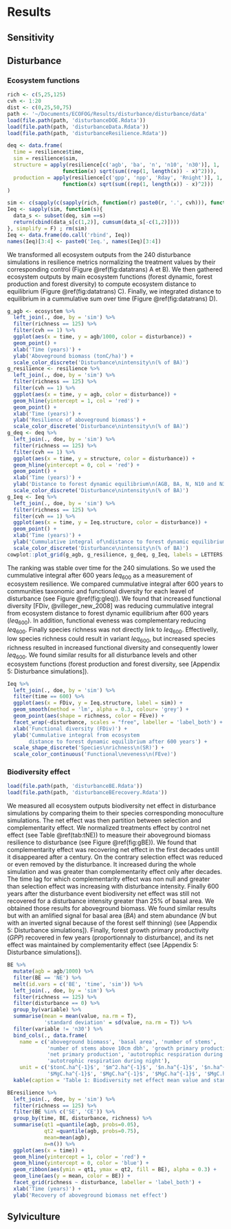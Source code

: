 # Results

## Sensitivity

## Disturbance

### Ecosystem functions

```r
rich <- c(5,25,125)
cvh <- 1:20
dist <- c(0,25,50,75)
path <- '~/Documents/ECOFOG/Results/disturbance/disturbance/data'
load(file.path(path, 'disturbanceDOE.Rdata'))
load(file.path(path, 'disturbanceData.Rdata'))
load(file.path(path, 'disturbanceResilience.Rdata'))
```

```r
deq <- data.frame(
  time = resilience$time,
  sim = resilience$sim,
  structure = apply(resilience[c('agb', 'ba', 'n', 'n10', 'n30')], 1, 
                  function(x) sqrt(sum((rep(1, length(x)) - x)^2))),
  production = apply(resilience[c('gpp', 'npp', 'Rday', 'Rnight')], 1, 
                  function(x) sqrt(sum((rep(1, length(x)) - x)^2)))
)
```

```r
sim <- c(sapply(c(sapply(rich, function(r) paste0(r, '.', cvh))), function(x) paste0(x, '.', dist[-1])))
Ieq <- sapply(sim, function(s){
  data_s <- subset(deq, sim ==s)
  return(cbind(data_s[c(1,2)], cumsum(data_s[-c(1,2)])))
}, simplify = F) ; rm(sim)
Ieq <- data.frame(do.call('rbind', Ieq))
names(Ieq)[3:4] <- paste0('Ieq.', names(Ieq)[3:4])
```

We transformed all ecosystem outputs from the 240 disturbance simulations in resilience metrics normalizing the treatment values by their corresponding control (Figure \@ref(fig:datatrans) A et B). We then gathered ecosystem outputs by main ecosystem functions (forest dynamic, forest production and forest diversity) to compute ecosystem distance to equilibrium (Figure \@ref(fig:datatrans) C). Finally, we integrated distance to equilibrium in a cummulative sum over time (Figure \@ref(fig:datatrans) D). 

```r
g_agb <- ecosystem %>% 
  left_join(., doe, by = 'sim') %>%
  filter(richness == 125) %>% 
  filter(cvh == 1) %>% 
  ggplot(aes(x = time, y = agb/1000, color = disturbance)) +
  geom_point() +
  xlab('Time (years)') +
  ylab('Aboveground biomass (tonC/ha)') +
  scale_color_discrete('Disturbance\nintensity\n(% of BA)')
g_resilience <- resilience %>% 
  left_join(., doe, by = 'sim') %>%
  filter(richness == 125) %>% 
  filter(cvh == 1) %>% 
  ggplot(aes(x = time, y = agb, color = disturbance)) +
  geom_hline(yintercept = 1, col = 'red') +
  geom_point() +
  xlab('Time (years)') +
  ylab('Resilience of aboveground biomass') +
  scale_color_discrete('Disturbance\nintensity\n(% of BA)')
g_deq <- deq %>% 
  left_join(., doe, by = 'sim') %>%
  filter(richness == 125) %>% 
  filter(cvh == 1) %>% 
  ggplot(aes(x = time, y = structure, color = disturbance)) +
  geom_hline(yintercept = 0, col = 'red') +
  geom_point() +
  xlab('Time (years)') +
  ylab('Distance to forest dynamic equilibrium\n(AGB, BA, N, N10 and N30)') +
  scale_color_discrete('Disturbance\nintensity\n(% of BA)')
g_Ieq <- Ieq %>% 
  left_join(., doe, by = 'sim') %>%
  filter(richness == 125) %>% 
  filter(cvh == 1) %>% 
  ggplot(aes(x = time, y = Ieq.structure, color = disturbance)) +
  geom_point() +
  xlab('Time (years)') +
  ylab('Cummulative integral of\ndistance to forest dynamic equilibrium\n(AGB, BA, N, N10 and N30)') +
  scale_color_discrete('Disturbance\nintensity\n(% of BA)')
cowplot::plot_grid(g_agb, g_resilience, g_deq, g_Ieq, labels = LETTERS[1:4])
```

The ranking was stable over time for the 240 simulations. So we used the cummulative integral after 600 years $Ieq_{600}$ as a measurement of ecosystem resilience. We compared cummulative integral after 600 years to communities taxonomic and functional diversity for each leavel of disturbance (see Figure \@ref(fig:gIeq)). We found that increased functional diversity [FDiv, @villeger_new_2008] was reducing cummulative integral from ecosystem distance to forest dynamic equilibrium after 600 years ($Ieq_{600}$). In addition, functional eveness was complementary reducing $Ieq_{600}$. Finally species richness was not directly link to $Ieq_{600}$. Effectivelly, low species richness could result in variant $Ieq_{600}$, but increased species richness resulted in increased functional diversity and consequently lower $Ieq_{600}$. We found similar results for all disturbance levels and other ecosystem functions (forest production and forest diversity, see [Appendix 5: Disturbance simulations]).

```r
Ieq %>% 
  left_join(., doe, by = 'sim') %>% 
  filter(time == 600) %>% 
  ggplot(aes(x = FDiv, y = Ieq.structure, label = sim)) + 
  geom_smooth(method = 'lm', alpha = 0.3, colour= 'grey') +
  geom_point(aes(shape = richness, color = FEve)) +
  facet_wrap(~disturbance, scales = "free", labeller = 'label_both') + 
  xlab('Functional diversity (FDiv)') +
  ylab('Cummulative integral from ecosystem 
       distance to forest dynamic equilibrium after 600 years') +
  scale_shape_discrete('Species\nrichness\n(SR)') +
  scale_color_continuous('Functional\neveness\n(FEve)')
```

### Biodiversity effect

```r
load(file.path(path, 'disturbanceBE.Rdata'))
load(file.path(path, 'disturbanceBErecovery.Rdata'))
```

We measured all ecosystem outputs biodiversity net effect in disturbance simulations by comparing theim to their species corresponding monoculture simulations. The net effect was then partition between selection and complementarity effect. We normalized treatments effect by control net effect (see Table \@ref(tab:tNE)) to measure their aboveground biomass resilience to disturbance (see Figure \@ref(fig:gBE)). We found that complementarity effect was recovering net effect in the first decades untill it disappeared after a century. On the contrary selection effect was reduced or even removed by the disturbance. It increased during the whole simulation and was greater than complementarity effect only after decades. The time lag for which complementarity effect was non null and greater than selection effect was increasing with disturbance intensity. Finally 600 years after the disturbance event biodiversity net effect was still not recovered for a disturbance intensity greater than 25% of basal area. We obtained those results for aboveground biomass. We found similar results but with an amlified signal for basal area ($BA$) and stem abundance ($N$ but with an inverted signal because of the forest self thinning) (see [Appendix 5: Disturbance simulations]). Finally, forest growth primary productivity ($GPP$) recovered in few years (proportionnaly to disturbance), and its net effect was maintained by complementarity effect (see [Appendix 5: Disturbance simulations]).

```r
BE %>%
  mutate(agb = agb/1000) %>% 
  filter(BE == 'NE') %>%
  melt(id.vars = c('BE', 'time', 'sim')) %>% 
  left_join(., doe, by = 'sim') %>%
  filter(richness == 125) %>%
  filter(disturbance == 0) %>%
  group_by(variable) %>% 
  summarise(mean = mean(value, na.rm = T), 
            'standard deviation' = sd(value, na.rm = T)) %>% 
  filter(variable != 'n30') %>% 
  bind_cols(., data.frame(
    name = c('aboveground biomass', 'basal area', 'number of stems', 
             'number of stems above 10cm dbh', 'growth primary production', 
             'net primary production', 'autotrophic respiration during day',
             'autotrophic respiration during night'),
    unit = c('$tonC.ha^{-1}$', '$m^2.ha^{-1}$', '$n.ha^{-1}$', '$n.ha^{-1}$', 
             '$MgC.ha^{-1}$', '$MgC.ha^{-1}$', '$MgC.ha^{-1}$', '$MgC.ha^{-1}$'))) %>% 
  kable(caption = 'Table 1: Biodiversity net effect mean value and standard deviation for different ecosystem variable.', digits = 3, format = 'pandoc')
```

```r
BEresilience %>% 
  left_join(., doe, by = 'sim') %>%
  filter(richness == 125) %>% 
  filter(BE %in% c('SE', 'CE')) %>% 
  group_by(time, BE, disturbance, richness) %>%
  summarise(qt1 =quantile(agb, probs=0.05),
            qt2 =quantile(agb, probs=0.75),
            mean=mean(agb),
            n=n()) %>% 
  ggplot(aes(x = time)) +
  geom_hline(yintercept = 1, color = 'red') +
  geom_hline(yintercept = 0, color = 'blue') +
  geom_ribbon(aes(ymin = qt1, ymax = qt2, fill = BE), alpha = 0.3) +
  geom_line(aes(y = mean, color = BE)) +
  facet_grid(richness ~ disturbance, labeller = 'label_both') +
  xlab('Time (years)') +
  ylab('Recovery of aboveground biomass net effect')
```

## Sylviculture